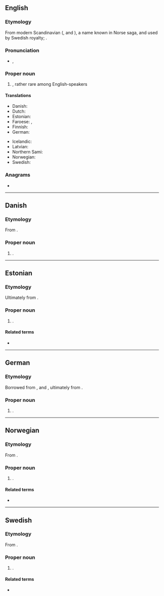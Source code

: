 {{also|Sigrið}}
==English==
{{wikipedia|lang=en}}

===Etymology===
From modern Scandinavian ({{der|en|no|-}}, {{der|en|da|-}} and {{der|en|sv|Sigrid}}), a name known in Norse saga, and used by Swedish royalty; {{der|en|non|Sigríðr}}.

===Pronunciation===
* {{a|GA}} {{enPR|sēʹgrĭd}}, {{IPA|/ˈsiɡɹɪd/|lang=en}}

===Proper noun===
{{en-proper noun}}

# {{given name|female|from=Germanic languages}}, rather rare among English-speakers

====Translations====
{{trans-top|female given name}}
* Danish: {{t|da|Sigrid}}
* Dutch: {{t+|nl|Sigrid}}
* Estonian: {{t+|et|Siiri}}
* Faroese: {{t|fo|Sigrið|f}}, {{t|fo|Sirið|f}}
* Finnish: {{t+|fi|Siiri}}
* German: {{t|de|Sigrid}}
{{trans-mid}}
* Icelandic: {{t+|is|Sigríður}}
* Latvian: {{t|lv|Zigrīda|f}}
* Northern Sami: {{t|se|Sire}}
* Norwegian: {{t+|no|Sigrid}}
* Swedish: {{t+|sv|Sigrid}}
{{trans-bottom}}

===Anagrams===
* {{anagrams|en|a=dgiirs|rigids}}

----

==Danish==
{{wikipedia|lang=da}}

===Etymology===
From {{der|da|non|Sigríðr}}.

===Proper noun===
{{head|da|proper noun}}

# {{given name|female|lang=da}}.

----

==Estonian==

===Etymology===
Ultimately from {{der|et|non|Sigríðr}}.

===Proper noun===
{{head|et|proper noun}}

# {{given name|female|lang=et}}.

====Related terms====
* {{l|et|Siiri}}

----

==German==
{{wikipedia|lang=de}}

===Etymology===
Borrowed from {{der|de|da|-}}, {{der|de|no|-}} and {{der|de|sv|Sigrid}}, ultimately from {{der|de|non|Sigríðr}}.

===Proper noun===
{{head|de|proper noun}}

# {{given name|female|lang=de}}.

----

==Norwegian==
{{wikipedia|lang=nb}}
{{wikipedia|lang=nn}}

===Etymology===
From {{der|no|non|Sigríðr}}.

===Proper noun===
{{head|no|proper noun}}

# {{given name|female|lang=no}}.

====Related terms====
* {{l|no|Siri}}

----

==Swedish==
{{wikipedia|lang=sv}}

===Etymology===
From {{der|sv|non|Sigríðr}}.

===Proper noun===
{{sv-proper noun|c}}

# {{given name|female|lang=sv}}.

====Related terms====
* {{l|sv|Siri}}